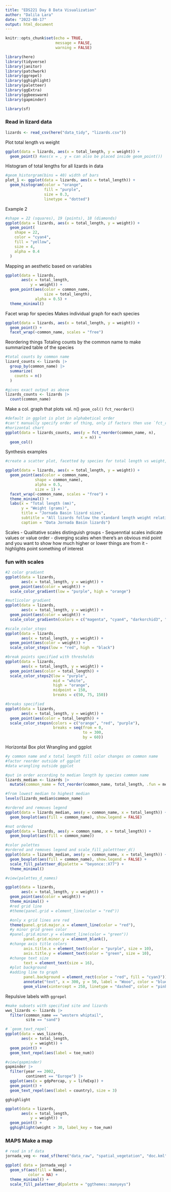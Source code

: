 ```yaml
---
title: "EDS221 Day 8 Data Visualization"
author: "Dalila Lara"
date: "2022-08-17"
output: html_document
---
```


```r
knitr::opts_chunk$set(echo = TRUE,
                      message = FALSE,
                      warning = FALSE)
```

```r
library(here)
library(tidyverse)
library(janitor)
library(patchwork)
library(ggrepel)
library(gghighlight)
library(paletteer)
library(ggExtra)
library(ggbeeswarm)
library(gapminder)

library(sf)
```

### Read in lizard data
```r
lizards <- read_csv(here("data_tidy", "lizards.csv"))
```

Plot total length vs weight
```r
ggplot(data = lizards, aes(x = total_length, y = weight)) +
  geom_point() #aes(x = , y = can also be placed inside geom_point())
```

Histogram of total lengths for all lizards in data
```r
#geom_historgram(bins = 40) width of bars
plot_1 <- ggplot(data = lizards, aes(x = total_length)) +
  geom_histogram(color = "orange",
                 fill = "purple",
                 size = 0.3,
                 linetype = "dotted")
```

Example 2 
```r
#shape = 22 (squares), 19 (points), 18 (diamonds)
ggplot(data = lizards, aes(x = total_length, y = weight)) +
  geom_point(
    shape = 22,
    color = "cyan4",
    fill = "yellow",
    size = 4,
    alpha = 0.4
  )
```

Mapping an aesthetic based on variables 
```r
ggplot(data = lizards,
       aes(x = total_length,
           y = weight)) +
  geom_point(aes(color = common_name,
                 size = total_length),
             alpha = 0.5) +
  theme_minimal()
```

Facet wrap for species 
Makes individual graph for each species
```r
ggplot(data = lizards, aes(x = total_length, y = weight)) +
  geom_point() +
  facet_wrap(~common_name, scales = "free") 
```

Reordering things 
Totaling counts by the common name to make summarized table of the species 
```r
#total counts by common name
lizard_counts <- lizards |>
  group_by(common_name) |>
  summarize(
    counts = n()
  )

#gives exact output as above 
lizards_counts <- lizards |>
  count(common_name)
```

Make a col. graph that plots val. n()
`geom_col()`
`fct_reorder()`
```r
#default in ggplot is plot in alphabetical order 
#can't manually specify order of thing, only if factors then use `fct_reorder`
#horizontal chart 
ggplot(data = lizards_counts, aes(y = fct_reorder(common_name, n),
                                 x = n)) +
  geom_col()
```

Synthesis examples 
```r
#create a scatter plot, facetted by species for total length vs weight, color and shape of points should differ by species (common name). Change theme, make each faceted pannel have flexible axes limits(scales should be free)

ggplot(data = lizards, aes(x = total_length, y = weight)) +
  geom_point(aes(color = common_name,
             shape = common_name),
             alpha = 0.5,
             size = 1) +
  facet_wrap(~common_name, scales = "free") +
  theme_minimal() +
  labs(x = "Total length (mm)",
       y = "Weight (grams)",
       title = "Jornada Basin lizard sizes",
       subtitle = "All lizards follow the standard length weight relationship with Western whiptails as largest.",
       caption = "Data Jornada Basin lizards")
```

Scales 
  - Qualitative scales distinguish groups
  - Sequenntial scales indicate values or value order
  - diverging scales when there's an obvious mid point and you want to show how much higher or lower things are from it 
  - highlights point something of interest 
  
### fun with scales 

```r
#2 color gradient
ggplot(data = lizards,
       aes(x = total_length, y = weight)) +
  geom_point(aes(color = weight)) +
  scale_color_gradient(low = "purple", high = "orange")
```

```r
#mutlicolor gradient
ggplot(data = lizards,
       aes(x = total_length, y = weight)) +
  geom_point(aes(color = weight)) +
  scale_color_gradientn(colors = c("magenta", "cyan4", "darkorchid3", "dodgerblue", "green", "yellow"))
```

```r
#scale_color_steps
ggplot(data = lizards,
       aes(x = total_length, y = weight)) +
  geom_point(aes(color = weight)) +
  scale_color_steps(low = "red", high = "black")

#break points specified with thresholds
ggplot(data = lizards,
       aes(x = total_length, y = weight)) +
  geom_point(aes(color = total_length)) +
  scale_color_steps2(low = "purple",
                     mid = "white",
                     high = "orange",
                     midpoint = 150,
                     breaks = c(50, 75, 150))
```

```r
#breaks specified
ggplot(data = lizards,
       aes(x = total_length, y = weight)) +
  geom_point(aes(color = total_length)) +
  scale_color_stepsn(colors = c("orange", "red", "purple"),
                     breaks = seq(from = 0, 
                                  to = 300, 
                                  by = 60))

```

Horizontal Box plot 
Wrangling and ggplot 
```r
#y common name and x total length fill color changes on common name 
#factor reorder outside of ggplot 
#data wrangling outside ggplot

#put in order according to median length by species common name
lizards_median <- lizards |>
  mutate(common_name = fct_reorder(common_name, total_length, .fun = median ))

#from lowest median to highest median
levels(lizards_median$common_name)      

#ordered and removes legend
ggplot(data = lizards_median, aes(y = common_name, x = total_length)) +
  geom_boxplot(aes(fill = common_name), show.legend = FALSE)

#not ordered
ggplot(data = lizards, aes(y = common_name, x = total_length)) +
  geom_boxplot(aes(fill = common_name))

#color palettes 
#ordered and removes legend and scale_fill_palettteer_d()
ggplot(data = lizards_median, aes(y = common_name, x = total_length)) +
  geom_boxplot(aes(fill = common_name), show.legend = FALSE) +
  scale_fill_paletteer_d(palette = "beyonce::X77") +
  theme_minimal()

#view(palettes_d_names)
```

```r
ggplot(data = lizards,
       aes(x = total_length, y = weight)) +
  geom_point(aes(color = weight)) +
  theme_minimal() +
  #red grid line
  #theme(panel.grid = element_line(color = "red"))

  #only x grid lines are red
  theme(panel.grid.major.x = element_line(color = "red"),
  #y minor grid green color
  #panel.grid.minor.y = element_line(color = "green"))
        panel.grid.minor.y = element_blank(), 
  #change axis title colors
        axis.title.x = element_text(color = "purple", size = 10),
        axis.title.y = element_text(color = "green", size = 10),
  #change text size
        text = element_text(size = 16),
  #plot background
  #adding line to graph
        panel.background = element_rect(color = "red", fill = "cyan3")) +
        annotate("text", x = 300, y = 50, label = "Wooo", color = "blue") +
        geom_vline(xintercept = 250, linetype = "dashed", color = "pink", size = 4)
```

Repulsive labels with `ggrepel`

```r
#make subsets with specified site and lizards
wws_lizards <- lizards |>
  filter(common_name == "western whiptail",
         site == "sand")
```

```r
# `geom_text_repel`
ggplot(data = wws_lizards, 
       aes(x = total_length,
           y = weight)) +
  geom_point() +
  geom_text_repel(aes(label = toe_num)) 
```

```r
#view(gapminder)
gapminder |>
  filter(year == 2002,
         continent == "Europe") |>
  ggplot(aes(x = gdpPercap, y = lifeExp)) +
  geom_point() +
  geom_text_repel(aes(label = country), size = 3)
```

`gghighlight`
```r
ggplot(data = lizards, 
       aes(x = total_length,
           y = weight)) +
  geom_point() +
  gghighlight(weight > 30, label_key = toe_num)
```

### MAPS Make a map
```r
# read in sf data 
jornada_veg <- read_sf(here("data_raw", "spatial_vegetation", "doc.kml"))

ggplot( data = jornada_veg) +
  geom_sf(aes(fill = Name),
          color = NA) +
  theme_minimal() +
  scale_fill_paletteer_d(palette = "ggthemes::manyeys")
```















